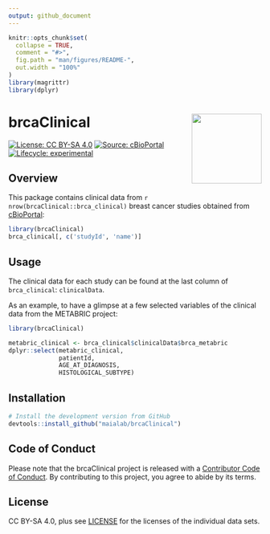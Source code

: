 ```yaml
---
output: github_document
---
```


<!-- README.md is generated from README.Rmd. Please edit that file -->

```r
knitr::opts_chunk$set(
  collapse = TRUE,
  comment = "#>",
  fig.path = "man/figures/README-",
  out.width = "100%"
)
library(magrittr)
library(dplyr)
```

# brcaClinical <img src='man/figures/logo.svg' align="right" height="139" />

<!-- badges: start -->
[![License: CC BY-SA 4.0](https://img.shields.io/badge/license-CC%20BY--SA%204.0-%2300AED3)](https://creativecommons.org/licenses/by-sa/4.0/)
[![Source: cBioPortal](https://img.shields.io/badge/source-cBioPortal-%233786C2)](https://www.cbioportal.org/)
[![Lifecycle: experimental](https://img.shields.io/badge/lifecycle-experimental-orange.svg)](https://www.tidyverse.org/lifecycle/#experimental)
<!-- badges: end -->

## Overview

This package contains clinical data from `r nrow(brcaClinical::brca_clinical)` breast cancer studies obtained from [cBioPortal](https://cbioportal.org):

```r
library(brcaClinical)
brca_clinical[, c('studyId', 'name')]
```

## Usage

The clinical data for each study can be found at the last column of `brca_clinical`: `clinicalData`.

As an example, to have a glimpse at a few selected variables of the clinical data from the METABRIC project:

```r
library(brcaClinical)

metabric_clinical <- brca_clinical$clinicalData$brca_metabric
dplyr::select(metabric_clinical,
              patientId,
              AGE_AT_DIAGNOSIS,
              HISTOLOGICAL_SUBTYPE)
```

## Installation

```R
# Install the development version from GitHub
devtools::install_github("maialab/brcaClinical")
```

## Code of Conduct
  
Please note that the brcaClinical project is released with a [Contributor Code of Conduct](https://contributor-covenant.org/version/2/0/CODE_OF_CONDUCT.html). By contributing to this project, you agree to abide by its terms.

## License

CC BY-SA 4.0, plus see [LICENSE](LICENSE) for the licenses of the
individual data sets.

